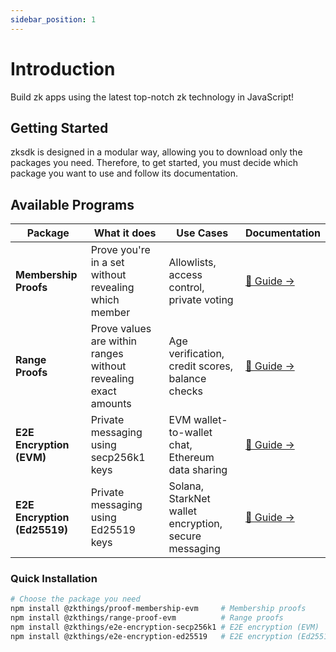 ```yaml
---
sidebar_position: 1
---
```


# Introduction

Build zk apps using the latest top-notch zk technology in JavaScript!

## Getting Started

zksdk is designed in a modular way, allowing you to download only the packages you need. Therefore, to get started, you must decide which package you want to use and follow its documentation.

## Available Programs

| Package | What it does | Use Cases | Documentation |
|---------|-------------|-----------|---------------|
| **Membership Proofs** | Prove you're in a set without revealing which member | Allowlists, access control, private voting | [📖 Guide →](sdk-guides/Membership-Proofs-evm) |
| **Range Proofs** | Prove values are within ranges without revealing exact amounts | Age verification, credit scores, balance checks | [📖 Guide →](sdk-guides/Range-Proofs-evm) |
| **E2E Encryption (EVM)** | Private messaging using secp256k1 keys | EVM wallet-to-wallet chat, Ethereum data sharing | [📖 Guide →](sdk-guides/E2E-Encryption-secp256k1) |
| **E2E Encryption (Ed25519)** | Private messaging using Ed25519 keys | Solana, StarkNet wallet encryption, secure messaging | [📖 Guide →](sdk-guides/E2E-Encryption-ed25519) |

### Quick Installation

```bash
# Choose the package you need
npm install @zkthings/proof-membership-evm     # Membership proofs
npm install @zkthings/range-proof-evm          # Range proofs  
npm install @zkthings/e2e-encryption-secp256k1 # E2E encryption (EVM)
npm install @zkthings/e2e-encryption-ed25519   # E2E encryption (Ed25519)
```